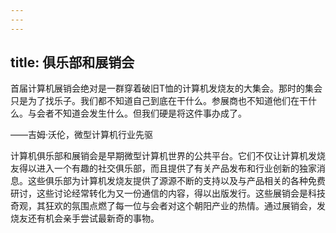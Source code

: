 ```yaml
---
---
---
```

title: 俱乐部和展销会
---




首届计算机展销会绝对是一群穿着破旧T恤的计算机发烧友的大集会。那时的集会只是为了找乐子。我们都不知道自己到底在干什么。参展商也不知道他们在干什么。与会者不知道会发生什么。但我们硬是将这件事办成了。

——吉姆·沃伦，微型计算机行业先驱



计算机俱乐部和展销会是早期微型计算机世界的公共平台。它们不仅让计算机发烧友得以进入一个有趣的社交俱乐部，而且提供了有关产品发布和行业创新的独家消息。这些俱乐部为计算机发烧友提供了源源不断的支持以及与产品相关的各种免费研讨，这些讨论经常转化为又一份通信的内容，得以出版发行。这些展销会是科技奇观，其狂欢的氛围点燃了每一位与会者对这个朝阳产业的热情。通过展销会，发烧友还有机会亲手尝试最新奇的事物。
